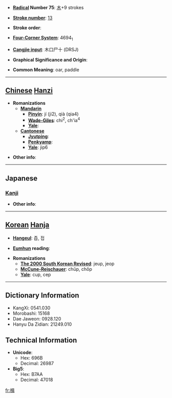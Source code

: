 * '''[[Wiktionary:Chinese radical index| Radical]] Number 75''': [[Wiktionary:Chinese radical index 木|木]]+9 strokes

* '''[[Wiktionary:Chinese total strokes index|Stroke number]]''': [[Wiktionary:Chinese total strokes index 13|13]]

* '''Stroke order''': 

* '''[[Wiktionary:Chinese four corner index|Four-Corner System]]''': 4694<sub>1</sub>

* '''[[Wiktionary:Chinese Cangjie index|Cangjie input]]''': 木口尸十 (DRSJ)

* '''Graphical Significance and Origin''': 

* '''Common Meaning''': oar, paddle

----

== [[Chinese]] [[Hanzi]] ==

* '''Romanizations'''
** '''[[Mandarin]]'''
*** '''[[Pinyin]]''': jí (ji2), qià (qia4)
*** '''[[Wade-Giles]]''': chi<sup>2</sup>, ch'ia<sup>4</sup>
*** '''[[Yale]]''': 
** '''[[Cantonese]]'''
*** '''[[Jyutping]]''':
*** '''[[Penkyamp]]''': 
*** '''[[Yale]]''': jip6

* '''Other info''': 

----

==Japanese==
===[[Kanji]]===
{{kanji|on readings=[[しゅう]] (shū), [[しょう]] (shō)|kun readings=[[かじ]] (kaji)}}

* '''Other info''':  

----

== [[Korean]] [[Hanja]] ==

* '''[[Hangeul]]''': 즙, 접

* '''[[Eumhun]] reading''': 

* '''Romanizations'''
** '''[[The 2000 South Korean Revised Romanization|The 2000 South Korean Revised]]''': jeup, jeop
** '''[[McCune-Reischauer]]''': chŭp, chŏp
** '''[[Yale]]''': cup, cep

----

== Dictionary Information ==

* KangXi: 0541.030
* Morobashi: 15168
* Dae Jaweon: 0928.120
* Hanyu Da Zidian: 21249.010

== Technical Information ==

* '''Unicode''':
** Hex: 696B
** Decimal: 26987
* '''Big5''':
** Hex: B7AA
** Decimal: 47018

[[fr:楫]]